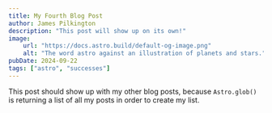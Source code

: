 ```yaml
---
title: My Fourth Blog Post
author: James Pilkington
description: "This post will show up on its own!"
image:
    url: "https://docs.astro.build/default-og-image.png"
    alt: "The word astro against an illustration of planets and stars."
pubDate: 2024-09-22
tags: ["astro", "successes"]
---
```

This post should show up with my other blog posts, because `Astro.glob()` is returning a list of all my posts in order to create my list.